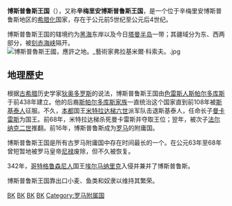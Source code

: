 {{Infobox Former Country
|native_name       =
|conventional_long_name = 博斯普鲁斯王国
|common_name       = 
|continent         = [[欧洲|欧洲]]
|region            =
|country           =
|era               = [[古代|古代]]
|status            = [[王国|王国]]
|event_start       =
|year_start        = 前438年
|date_start        =
|event1            = 被[[本都王国|本都]]征服
|date_event1       = 前107年
|event2            = 成为[[罗马帝国|罗马帝国]]附庸
|date_event2       = 前63年
|event3            =
|date_event3       =
|event_end         =
|year_end          = 370年
|date_end          =
|p1                = 希腊城邦
|flag_p1           =
|s1                = 匈人
|flag_s1           =
|image_flag        =
|flag_type         =
|image_coat        =
|image_map         = Bosporan Kingdom growth map-fr.svg
|image_map_caption = 博斯普鲁斯王国疆域的扩张（被本都吞并前）
|capital           = [[潘提卡彭|潘提卡彭]]
|common_languages  = [[古希腊语|希腊语]]
|religion          = [[古希腊宗教|古希腊宗教]]
|government_type   = [[君主制|君主制]]
|leader1           = 
|year_leader1      = 
|leader2           = 
|year_leader2      = 
|title_leader      = [[巴西琉斯|巴西琉斯]]
|legislature       =
|today             = {{flag|Russia}}
}}

'''博斯普鲁斯王国'''（{{lang-el|Βασίλειο του Βοσπόρου}}），又称'''辛梅里安博斯普鲁斯王国'''，是一个位于辛梅里安博斯普鲁斯地区的[[希腊化|希腊化]]国家，存在于公元前5世纪至公元后4世纪。

博斯普鲁斯王国的辖境约为[[黑海|黑海]]东岸以及今日[[塔曼半岛|塔曼半岛]]一带；其疆域分为东、西两部分，被[[刻赤海峡|刻赤海峡]]隔开。
[[File:博斯普魯斯王國，應許之地。_藝術家弗拉基米爾·科索夫。.jpg|thumb]]
== 地理歷史 ==
根据[[古希腊|古希腊]]历史学家[[西西里的狄奥多罗斯|狄奥多罗斯]]的说法，博斯普鲁斯王国由[[色雷斯人|色雷斯人]][[斯帕尔多库斯|斯帕尔多库斯]]于前438年建立。他的后裔[[斯帕尔多库斯家族|斯帕尔多库斯家族]]一直统治这个国家直到前108年被[[斯基泰人|斯基泰人]]征服。不久，[[本都王国|本都]]国王[[米特拉达梯六世|米特拉达梯六世]]派军队击退斯基泰人，任命长子[[曼卡雷斯|曼卡雷斯]]为国王。前68年，米特拉达梯杀死曼卡雷斯并夺取王位；翌年，被次子[[法尔纳克二世|法尔纳克二世]]推翻。前16年，博斯普鲁斯成为[[古罗马|罗马]]的附庸国。

博斯普鲁斯王国是所有古罗马附庸国中存在时间最长的一个。在公元63年至68年曾短暂地被罗马皇帝[[尼禄|尼禄]]废除，但不久被恢复。

342年，[[哥特人|哥特]][[格鲁森尼人|格鲁森尼人]]国王[[埃尔马纳里克|埃尔马纳里克]]入侵并兼并了博斯普鲁斯。

博斯普鲁斯王国靠出口小麦、鱼类和奴隶以维持其繁荣。

{{Crimea topics}}

{{Authority control}}
[[Category:欧洲历史上的王国|BK]]
[[Category:俄罗斯历史政权|BK]]
[[Category:希腊殖民地|BK]]
[[Category:克里米亞歷史|BK]]
[[Category:罗马附属国|Category:罗马附属国]]